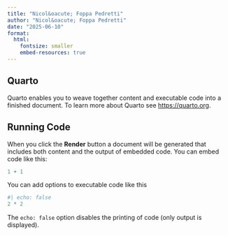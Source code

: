 ```yaml
---
title: "Nicol&oacute; Foppa Pedretti"
author: "Nicol&oacute; Foppa Pedretti"
date: "2025-06-10"
format: 
  html:
    fontsize: smaller
    embed-resources: true
---
```


## Quarto

Quarto enables you to weave together content and executable code into a finished document. To learn more about Quarto see <https://quarto.org>.

## Running Code

When you click the **Render** button a document will be generated that includes both content and the output of embedded code. You can embed code like this:

```r
1 + 1
```

You can add options to executable code like this

```r
#| echo: false
2 * 2
```

The `echo: false` option disables the printing of code (only output is displayed).
